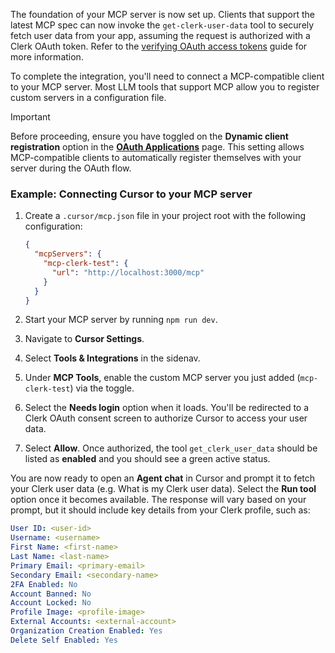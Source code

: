 The foundation of your MCP server is now set up. Clients that support the latest MCP spec can now invoke the `get-clerk-user-data` tool to securely fetch user data from your app, assuming the request is authorized with a Clerk OAuth token. Refer to the [verifying OAuth access tokens](/docs/oauth/oauth-verify-tokens) guide for more information.

To complete the integration, you'll need to connect a MCP-compatible client to your MCP server. Most LLM tools that support MCP allow you to register custom servers in a configuration file.

> [!IMPORTANT]
> Before proceeding, ensure you have toggled on the **Dynamic client registration** option in the [**OAuth Applications**](https://dashboard.clerk.com/last-active?path=user-authentication/oauth-applications) page.
> This setting allows MCP-compatible clients to automatically register themselves with your server during the OAuth flow.

### Example: Connecting Cursor to your MCP server

1. Create a `.cursor/mcp.json` file in your project root with the following configuration:

   ```json {{ filename: '.cursor/mcp.json' }}
   {
     "mcpServers": {
       "mcp-clerk-test": {
         "url": "http://localhost:3000/mcp"
       }
     }
   }
   ```

1. Start your MCP server by running `npm run dev`.

1. Navigate to **Cursor Settings**.

1. Select **Tools & Integrations** in the sidenav.

1. Under **MCP Tools**, enable the custom MCP server you just added (`mcp-clerk-test`) via the toggle.

1. Select the **Needs login** option when it loads. You'll be redirected to a Clerk OAuth consent screen to authorize Cursor to access your user data.

1. Select **Allow**. Once authorized, the tool `get_clerk_user_data` should be listed as **enabled** and you should see a green active status.

You are now ready to open an **Agent chat** in Cursor and prompt it to fetch your Clerk user data (e.g. What is my Clerk user data). Select the **Run tool** option once it becomes available. The response will vary based on your prompt, but it should include key details from your Clerk profile, such as:

```yaml
User ID: <user-id>
Username: <username>
First Name: <first-name>
Last Name: <last-name>
Primary Email: <primary-email>
Secondary Email: <secondary-name>
2FA Enabled: No
Account Banned: No
Account Locked: No
Profile Image: <profile-image>
External Accounts: <external-account>
Organization Creation Enabled: Yes
Delete Self Enabled: Yes
```

